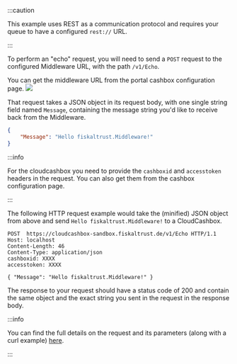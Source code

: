 :::caution

This example uses REST as a communication protocol and requires your queue to have a configured `rest://` URL.

:::

To perform an "echo" request, you will need to send a `POST` request to the configured Middleware URL, with the path `/v1/Echo`.

You can get the middleware URL from the portal cashbox configuration page.
![](./media/cloudcashbox-url.png)

That request takes a JSON object in its request body, with one single string field named `Message`, containing the message string you'd like to receive back from the Middleware.

```JSON
{
    "Message": "Hello fiskaltrust.Middleware!"
}
```

:::info

For the cloudcashbox you need to provide the `cashboxid` and `accesstoken` headers in the request.
You can also get them from the cashbox configuration page.

:::

The following HTTP request example would take the (minified) JSON object from above and send `Hello fiskaltrust.Middleware!` to a CloudCashbox.

```http
POST  https://cloudcashbox-sandbox.fiskaltrust.de/v1/Echo HTTP/1.1
Host: localhost
Content-Length: 46
Content-Type: application/json
cashboxid: XXXX
accesstoken: XXXX

{ "Message": "Hello fiskaltrust.Middleware!" }
```

The response to your request should have a status code of 200 and contain the same object and the exact string you sent in the request in the response body.

:::info

You can find the full details on the request and its parameters (along with a curl example) [here](https://middleware-samples.docs.fiskaltrust.cloud/#11f73789-cf7d-4510-bf2c-d3698e954dac).

:::
